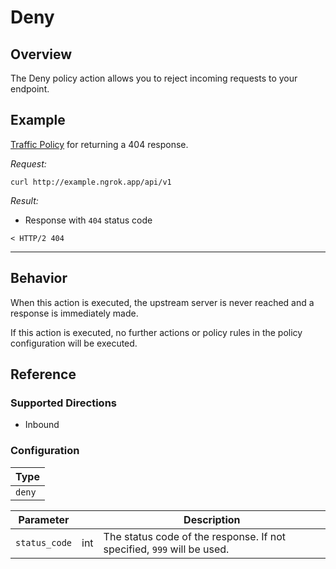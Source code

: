 
# Deny

## Overview

The Deny policy action allows you to reject incoming requests to your endpoint.

## Example

[Traffic Policy](/docs/http/traffic-policy/index.mdx) for returning a 404 response.

<ExampleHTTP />

_Request:_

```shell
curl http://example.ngrok.app/api/v1
```

_Result:_

- Response with `404` status code

```shell
< HTTP/2 404
```

<hr />

## Behavior

When this action is executed, the upstream server is never reached and a response is immediately made.

If this action is executed, no further actions or policy rules in the policy configuration will be executed.

## Reference

### Supported Directions

- Inbound

### Configuration

| Type   |
| ------ |
| `deny` |

| Parameter     | &nbsp; | Description                                                            |
| ------------- | ------ | ---------------------------------------------------------------------- |
| `status_code` | int    | The status code of the response. If not specified, `999` will be used. |
